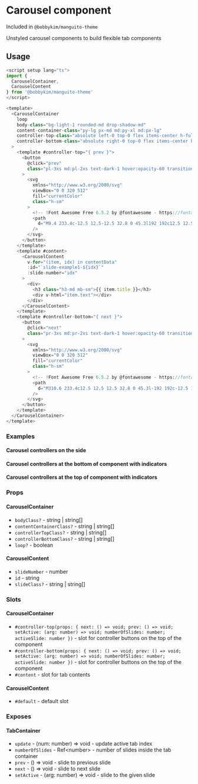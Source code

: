 
<Meta of={Stories} />

# Carousel component

Included in `@bobbykim/manguito-theme`

Unstyled carousel components to build flexible tab components

## Usage

```js
<script setup lang="ts">
import {
  CarouselContainer,
  CarouselContent
} from '@bobbykim/manguito-theme'
</script>

<template>
  <CarouselContainer
    loop
    body-class="bg-light-1 rounded-md drop-shadow-md"
    content-container-class="py-lg px-md md:py-xl md:px-lg"
    controller-top-class="absolute left-0 top-0 flex items-center h-full"
    controller-bottom-class="absolute right-0 top-0 flex items-center h-full"
  >
    <template #controller-top="{ prev }">
      <button
        @click="prev"
        class="pl-3xs md:pl-2xs text-dark-1 hover:opacity-60 transition-opacity duration-300"
      >
        <svg
          xmlns="http://www.w3.org/2000/svg"
          viewBox="0 0 320 512"
          fill="currentColor"
          class="h-sm"
        >
          <!-- !Font Awesome Free 6.5.2 by @fontawesome - https://fontawesome.com License - https://fontawesome.com/license/free Copyright 2024 Fonticons, Inc. -->
          <path
            d="M9.4 233.4c-12.5 12.5-12.5 32.8 0 45.3l192 192c12.5 12.5 32.8 12.5 45.3 0s12.5-32.8 0-45.3L77.3 256 246.6 86.6c12.5-12.5 12.5-32.8 0-45.3s-32.8-12.5-45.3 0l-192 192z"
          />
        </svg>
      </button>
    </template>
    <template #content>
      <CarouselContent
        v-for="(item, idx) in contentData"
        :id="`slide-example1-${idx}`"
        :slide-number="idx"
      >
        <div>
          <h3 class="h3-md mb-sm">{{ item.title }}</h3>
          <div v-html="item.text"></div>
        </div>
      </CarouselContent>
    </template>
    <template #controller-bottom="{ next }">
      <button
        @click="next"
        class="pr-3xs md:pr-2xs text-dark-1 hover:opacity-60 transition-opacity duration-300"
      >
        <svg
          xmlns="http://www.w3.org/2000/svg"
          viewBox="0 0 320 512"
          fill="currentColor"
          class="h-sm"
        >
          <!-- !Font Awesome Free 6.5.2 by @fontawesome - https://fontawesome.com License - https://fontawesome.com/license/free Copyright 2024 Fonticons, Inc. -->
          <path
            d="M310.6 233.4c12.5 12.5 12.5 32.8 0 45.3l-192 192c-12.5 12.5-32.8 12.5-45.3 0s-12.5-32.8 0-45.3L242.7 256 73.4 86.6c-12.5-12.5-12.5-32.8 0-45.3s32.8-12.5 45.3 0l192 192z"
          />
        </svg>
      </button>
    </template>
  </CarouselContainer>
</template>
```

### Examples

#### Carousel controllers on the side

<Canvas of={Stories.CarouselExample1} />

#### Carousel controllers at the bottom of component with indicators

<Canvas of={Stories.CarouselExample2} />

#### Carousel controllers at the top of component with indicators

<Canvas of={Stories.CarouselExample3} />

### Props

#### CarouselContainer

- `bodyClass?` - string | string[]
- `contentContainerClass?` - string | string[]
- `controllerTopClass?` - string | string[]
- `controllerBottomClass?` - string | string[]
- `loop?` - boolean

#### CarouselContent

- `slideNumber` - number
- `id` - string
- `slideClass?` - string | string[]

### Slots

#### CarouselContainer

- `#controller-top(props: { next: () => void; prev: () => void; setActive: (arg: number) => void; numberOfSlides: number; activeSlide: number })` - slot for controller buttons on the top of the component
- `#controller-bottom(props: { next: () => void; prev: () => void; setActive: (arg: number) => void; numberOfSlides: number; activeSlide: number })` - slot for controller buttons on the top of the component
- `#content` - slot for tab contents

#### CarouselContent

- `#default` - default slot

### Exposes

#### TabContainer

- `update` - (num: number) => void - update active tab index
- `numberOfSlides` - Ref\<number\> - number of slides inside the tab container
- `prev` - () => void - slide to previous slide
- `next` - () => void - slide to next slide
- `setActive` - (arg: number) => void - slide to the given slide
